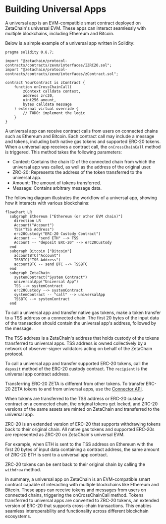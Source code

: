
# Building Universal Apps

A universal app is an EVM-compatible smart contract deployed on ZetaChain's
universal EVM. These apps can interact seamlessly with multiple blockchains,
including Ethereum and Bitcoin.

Below is a simple example of a universal app written in Solidity:

```solidity
pragma solidity 0.8.7;
 
import "@zetachain/protocol-contracts/contracts/zevm/interfaces/IZRC20.sol";
import "@zetachain/protocol-contracts/contracts/zevm/interfaces/zContract.sol";
 
contract YourContract is zContract {
    function onCrossChainCall(
        zContext calldata context,
        address zrc20,
        uint256 amount,
        bytes calldata message
    ) external virtual override {
        // TODO: implement the logic
    }
}
```

A universal app can receive contract calls from users on connected chains such
as Ethereum and Bitcoin. Each contract call may include a message and tokens,
including both native gas tokens and supported ERC-20 tokens. When a universal
app receives a contract call, the `onCrossChainCall` method is triggered. This
method takes the following parameters:

* Context: Contains the chain ID of the connected chain from which the universal
  app was called, as well as the address of the original user.
* ZRC-20: Represents the address of the token transferred to the universal app.
* Amount: The amount of tokens transferred.
* Message: Contains arbitrary message data.

The following diagram illustrates the workflow of a universal app, showing how
it interacts with various blockchains:

```mermaid
flowchart LR
  subgraph Ethereum ["Ethereum (or other EVM chain)"]
    direction LR
    Account("Account")
    TSS("TSS Address")
    erc20Custody("ERC-20 Custody Contract")
    Account -- "send ETH" --> TSS
    Account -- "deposit ERC-20" --> erc20Custody
  end
  subgraph Bitcoin ["Bitcoin"]
    accountBTC("Account")
    TSSBTC("TSS Address")
    accountBTC -- send BTC --> TSSBTC
  end
  subgraph ZetaChain
    systemContract("System Contract")
    universalApp("Universal App")
    TSS --> systemContract
    erc20Custody --> systemContract
    systemContract -- "call" --> universalApp
    TSSBTC --> systemContract
  end
```

To call a universal app and transfer native gas tokens, make a token transfer to
a TSS address on a connected chain. The first 20 bytes of the input data of the
transaction should contain the universal app's address, followed by the message.

The TSS address is a ZetaChain's address that holds custody of the tokens
transferred to universal apps. TSS address is owned collectively by a network of
observer-signer validators acting on behalf of the ZetaChain protocol.

To call a universal app and transfer supported ERC-20 tokens, call the `deposit`
method of the ERC-20 custody contract. The `recipient` is the universal app
contract address.

<Alert> Transferring ERC-20 ZETA is different from other tokens. To transfer
ERC-20 ZETA tokens to and from universal apps, use the [Connector
API](./connector).</Alert>

When tokens are transferred to the TSS address or ERC-20 custody contract on a
connected chain, the original tokens get locked, and ZRC-20 versions of the same
assets are minted on ZetaChain and transferred to the universal app.

ZRC-20 is an extended version of ERC-20 that supports withdrawing tokens back to
their original chain. All native gas tokens and supported ERC-20s are
represented as ZRC-20 on ZetaChain's universal EVM.

For example, when ETH is sent to the TSS address on Ethereum with the first 20
bytes of input data containing a contract address, the same amount of ZRC-20 ETH
is sent to a universal app contract.

ZRC-20 tokens can be sent back to their original chain by calling the `withdraw`
method.

In summary, a universal app on ZetaChain is an EVM-compatible smart contract
capable of interacting with multiple blockchains like Ethereum and Bitcoin.
These apps can receive tokens and messages from users on connected chains,
triggering the onCrossChainCall method. Tokens transferred to universal apps are
converted to ZRC-20 tokens, an extended version of ERC-20 that supports
cross-chain transactions. This enables seamless interoperability and
functionality across different blockchain ecosystems.